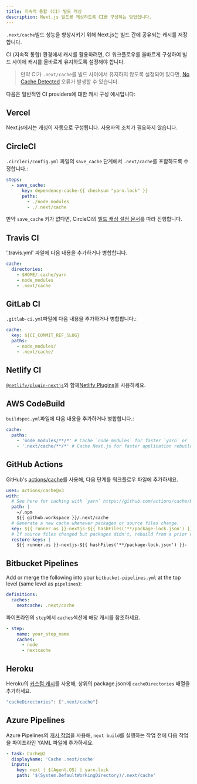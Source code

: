 ```yaml
---
title: 지속적 통합 (CI) 빌드 캐싱
description: Next.js 빌드를 캐싱하도록 CI를 구성하는 방법입니다.
---
```


`.next/cache`빌드 성능을 향상시키기 위해 Next.js는 빌드 간에 공유되는 캐시를 저장합니다.

CI (지속적 통합) 환경에서 캐시를 활용하려면, CI 워크플로우를 올바르게 구성하여 빌드 사이에 캐시를 올바르게 유지하도록 설정해야 합니다.

> 만약 CI가 `.next/cache`를 빌드 사이에서 유지하지 않도록 설정되어 있다면, [No Cache Detected](/docs/messages/no-cache) 오류가 발생할 수 있습니다.

다음은 일반적인 CI providers에 대한 캐시 구성 예시입니다:

## Vercel

Next.js에서는 캐싱이 자동으로 구성됩니다. 사용자의 조치가 필요하지 않습니다.

## CircleCI

`.circleci/config.yml` 파일의 `save_cache` 단계에서 `.next/cache`를 포함하도록 수정합니다.:

```yaml
steps:
  - save_cache:
      key: dependency-cache-{{ checksum "yarn.lock" }}
      paths:
        - ./node_modules
        - ./.next/cache
```

만약 `save_cache` 키가 없다면, CircleCI의 [빌드 캐싱 설정 문서](https://circleci.com/docs/2.0/caching/)를 따라 진행합니다.

## Travis CI

'.travis.yml' 파일에 다음 내용을 추가하거나 병합합니다.

```yaml
cache:
  directories:
    - $HOME/.cache/yarn
    - node_modules
    - .next/cache
```

## GitLab CI

`.gitlab-ci.yml`파일에 다음 내용을 추가하거나 병합합니다.:

```yaml
cache:
  key: ${CI_COMMIT_REF_SLUG}
  paths:
    - node_modules/
    - .next/cache/
```

## Netlify CI

[`@netlify/plugin-nextjs`](https://www.npmjs.com/package/@netlify/plugin-nextjs)와 함께[Netlify Plugins](https://www.netlify.com/products/build/plugins/)을 사용하세요.

## AWS CodeBuild

`buildspec.yml`파일에 다음 내용을 추가하거나 병합합니다.:

```yaml
cache:
  paths:
    - 'node_modules/**/*' # Cache `node_modules` for faster `yarn` or `npm i`
    - '.next/cache/**/*' # Cache Next.js for faster application rebuilds
```

## GitHub Actions

GitHub's [actions/cache](https://github.com/actions/cache)를 사용해, 다음 단계를 워크플로우 파일에 추가하세요.

```yaml
uses: actions/cache@v3
with:
  # See here for caching with `yarn` https://github.com/actions/cache/blob/main/examples#node---yarn or you can leverage caching with actions/setup-node https://github.com/actions/setup-node
  path: |
    ~/.npm
    ${{ github.workspace }}/.next/cache
  # Generate a new cache whenever packages or source files change.
  key: ${{ runner.os }}-nextjs-${{ hashFiles('**/package-lock.json') }}-${{ hashFiles('**.[jt]s', '**.[jt]sx') }}
  # If source files changed but packages didn't, rebuild from a prior cache.
  restore-keys: |
    ${{ runner.os }}-nextjs-${{ hashFiles('**/package-lock.json') }}-
```

## Bitbucket Pipelines

Add or merge the following into your `bitbucket-pipelines.yml` at the top level (same level as `pipelines`):

```yaml
definitions:
  caches:
    nextcache: .next/cache
```

파이프라인의 `step`에서 `caches`섹션에 해당 캐시를 참조하세요.

```yaml
- step:
    name: your_step_name
    caches:
      - node
      - nextcache
```

## Heroku

Heroku의 [커스텀 캐시](https://devcenter.heroku.com/articles/nodejs-support#custom-caching)를 사용해, 상위의 package.json에 `cacheDirectories` 배열을 추가하세요.

```javascript
"cacheDirectories": [".next/cache"]
```

## Azure Pipelines

Azure Pipelines의 [캐시 작업](https://docs.microsoft.com/en-us/azure/devops/pipelines/tasks/utility/cache)을 사용해, `next build`를 실행하는 작업 전에 다음 작업을 파이프라인 YAML 파일에 추가하세요.

```yaml
- task: Cache@2
  displayName: 'Cache .next/cache'
  inputs:
    key: next | $(Agent.OS) | yarn.lock
    path: '$(System.DefaultWorkingDirectory)/.next/cache'
```
